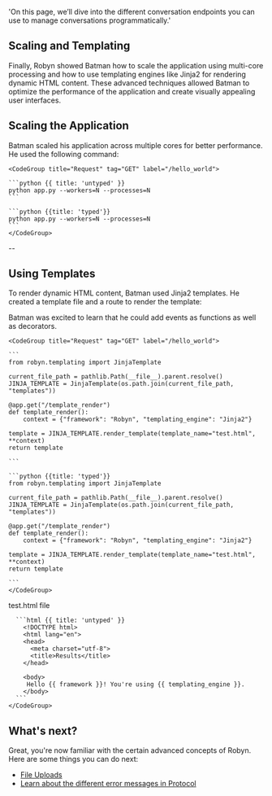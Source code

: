   'On this page, we’ll dive into the different conversation endpoints you can use to manage conversations programmatically.'

## Scaling and Templating

Finally, Robyn showed Batman how to scale the application using multi-core processing and how to use templating engines like Jinja2 for rendering dynamic HTML content. These advanced techniques allowed Batman to optimize the performance of the application and create visually appealing user interfaces.


## Scaling the Application

<Row>
<Col>
Batman scaled his application across multiple cores for better performance. He used the following command:
</Col>
  <Col sticky>

    <CodeGroup title="Request" tag="GET" label="/hello_world">

    ```python {{ title: 'untyped' }}
    python app.py --workers=N --processes=N
    ```

    ```python {{title: 'typed'}}
    python app.py --workers=N --processes=N
    ```
    </CodeGroup>
  </Col>
</Row>

-- 


## Using Templates

To render dynamic HTML content, Batman used Jinja2 templates. He created a template file and a route to render the template:


<Row>
<Col>
Batman was excited to learn that he could add events as functions as well as decorators.
</Col>
  <Col sticky>

    <CodeGroup title="Request" tag="GET" label="/hello_world">

    ```
    from robyn.templating import JinjaTemplate

    current_file_path = pathlib.Path(__file__).parent.resolve()
    JINJA_TEMPLATE = JinjaTemplate(os.path.join(current_file_path, "templates"))

    @app.get("/template_render")
    def template_render():
        context = {"framework": "Robyn", "templating_engine": "Jinja2"}

    template = JINJA_TEMPLATE.render_template(template_name="test.html", **context)
    return template

    ```

    ```python {{title: 'typed'}}
    from robyn.templating import JinjaTemplate

    current_file_path = pathlib.Path(__file__).parent.resolve()
    JINJA_TEMPLATE = JinjaTemplate(os.path.join(current_file_path, "templates"))

    @app.get("/template_render")
    def template_render():
        context = {"framework": "Robyn", "templating_engine": "Jinja2"}

    template = JINJA_TEMPLATE.render_template(template_name="test.html", **context)
    return template

    ```
    </CodeGroup>
  </Col>
</Row>
<Row>

  <Col>
  test.html file
  </Col>
  <Col sticky>
    <CodeGroup title="Request" tag="GET" label="/hello_world">

      ```html {{ title: 'untyped' }}
        <!DOCTYPE html>
        <html lang="en">
        <head>
          <meta charset="utf-8">
          <title>Results</title>
        </head>

        <body>
         Hello {{ framework }}! You're using {{ templating_engine }}.
        </body>
      ```
    </CodeGroup>
  </Col>
</Row>





## What's next?

Great, you're now familiar with the certain advanced concepts of Robyn. Here are some things you can do next:

- [File Uploads](/documentation/file-uploads)
- [Learn about the different error messages in Protocol](/errors)


